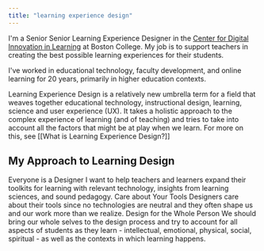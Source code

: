 ```yaml
---
title: "learning experience design"
---
```



I'm a Senior Senior Learning Experience Designer in the [Center for Digital Innovation in Learning](https://www.bc.edu/cdil) at Boston College. My job is to support teachers in creating the best possible learning experiences for their students.

I've worked in educational technology, faculty development, and online learning for 20 years, primarily in higher education contexts.

Learning Experience Design is a relatively new umbrella term for a field that weaves together educational technology, instructional design, learning, science and user experience (UX). It takes a holistic approach to the complex experience of learning (and of teaching) and tries to take into account all the factors that might be at play when we learn. For more on this, see [[What is Learning Experience Design?]]

## My Approach to Learning Design

<VStack spacing="6">
  <Box
    bg="brand.25"
    border="1px"
    borderColor="gray.100"
    w="100%"
    boxShadow="md"
    p="6"
    rounded="md"
    color="brand.700"
  >
    <Heading as="h3" pb="2">
      Everyone is a Designer
    </Heading>
    I want to help teachers and learners expand their toolkits for learning with
    relevant technology, insights from learning sciences, and sound pedagogy.
  </Box>
  <Box
    bg="brand.25"
    border="1px"
    borderColor="gray.100"
    w="100%"
    boxShadow="md"
    p="6"
    rounded="md"
    color="brand.700"
  >
    <Heading as="h3" mb="4" pb="2" color="brand.600">
      Care about Your Tools
    </Heading>
    Designers care about their tools since no technologies are neutral and they often
    shape us and our work more than we realize.
  </Box>
  <Box
    bg="brand.25"
    border="1px"
    borderColor="gray.100"
    w="100%"
    boxShadow="md"
    p="6"
    rounded="md"
    color="brand.700"
  >
    <Heading as="h3" mb="4" py="2" color="brand.600">
      Design for the Whole Person
    </Heading>
    We should bring our whole selves to the design process and try to account for
    all aspects of students as they learn - intellectual, emotional, physical, social,
    spiritual - as well as the contexts in which learning happens.
  </Box>
</VStack>
